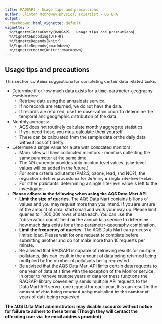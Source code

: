 ---
title: RAQSAPI - Usage tips and precautions
author: Clinton Mccrowey physical scientist - US EPA
output:
  rmarkdown::html_vignette: default
vignette: >
  %\VignetteIndexEntry{RAQSAPI - Usage tips and precautions}
  %\VignetteEncoding{UTF-8}
  %\VignetteDepends{knitr}
  %\VignetteDepends{rmarkdown}
  %\VignetteEngine{knitr::rmarkdown}
---

## Usage tips and precautions
This section contains suggestions for completing certain data related tasks.

* Determine if or how much data exists for a time-parameter-geography
    combination:
    + Retrieve data using the annualdata service.
    + If no records are returned, we do not have the data.
    + If records are returned, use the observation count to determine the
          temporal and geographic distribution of the data.
* Monthly averages:
    + AQS does not routinely calculate monthly aggregate statistics.
    + If you need these, you must calculate them yourself.
    + These can be calculated from the sample data or the daily data without
        loss of fidelity.
* Determine a single value for a site with collocated monitors:
    + Many sites will have collocated monitors - monitors collecting the same
        parameter at the same time.
    + The API currently provides only monitor level values. (site-level values
        will be added in the future.)
    + For some criteria pollutants (PM2.5, ozone, lead, and NO2), the
        regulations define procedures for defining a single site-level value.
    + For other pollutants, determining a single site-level value is left to
        the investigator.     
        
* __Please adhere to the following when using the AQS Data Mart API__:
  + __Limit the size of queries__. The AQS Data Mart contains billions of values
    and you may request more than you intend. If you are unsure of the
    amount of data, start small and work your way up. Please limit
    queries to 1,000,000 rows of data each. You can use the
    "observation count" field on the annualdata service to determine how
    much data exists for a time-parameter-geography combination.  
  + __Limit the frequency of queries__. The AQS Data Mart can process a limited
    load. Please wait for one request to complete before submitting another
    and do not make more than 10 requests per minute.
  + Be advised that RAQSAPI is capable of retrieving results for multiple
    pollutants, this can result in the amount of data being returned being
    multiplied by the number of pollutants being requested.
  + Be advised that the AQS Data Mart API limits certain data requests to one
    year of data at a time with the exception of the Monitor service. In order
    to retrieve multiple years of data for these functions the RAQSAPI library
    conveniently sends multiple API requests to the Data Mart API server, one
    request for each year, this can result in the amount of data being returned
    being multiplied by the number of years of data being requested.

__The AQS Data Mart administrators may disable accounts without notice for
failure to adhere to these terms (Though they will contact the offending
user via the email address provided)__
